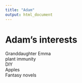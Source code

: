 ```yaml
---
title: "Adam"
output: html_document
---
```

# Adam’s interests
Granddaughter Emma
<br>
plant immunity
<br>
DIY
<br>
Apples
<br>
Fantasy novels
<br>
